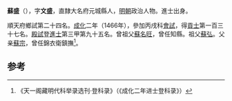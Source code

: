 '''蘇盛'''（{{bd|1436年||？}}），字'''文盛'''，直隸大名府元城縣人，[[明朝|明朝]]政治人物。進士出身。

順天府鄉試第二十四名。[[成化|成化]]二年（1466年），參加丙戌科[[會試|會試]]，得[[貢士|貢士]]第一百三十七名。[[殿試|殿試]]登[[進士|進士]]第三甲第九十五名。曾祖父[[蘇名旺|蘇名旺]]，曾任知縣。祖父[[蘇弘|蘇弘]]。父亲[[蘇宗|蘇宗]]，曾任錦衣衛鎮撫<ref>《天一阁藏明代科举录选刊·登科录》（《成化二年进士登科录》）</ref>。

==参考==
{{reflist}}
{{明朝人物小作品}}
{{成化二年丙戌科殿試金榜}}